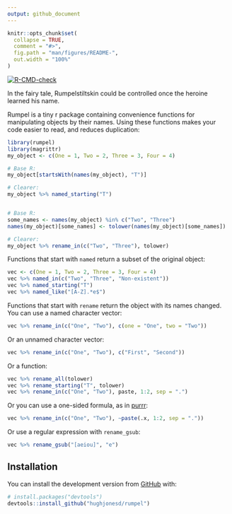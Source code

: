 ```yaml
---
output: github_document
---
```


<!-- README.md is generated from README.Rmd. Please edit that file -->

```r
knitr::opts_chunk$set(
  collapse = TRUE,
  comment = "#>",
  fig.path = "man/figures/README-",
  out.width = "100%"
)
```


<!-- badges: start -->
[![R-CMD-check](https://github.com/hughjonesd/rumpel/workflows/R-CMD-check/badge.svg)](https://github.com/hughjonesd/rumpel/actions)
<!-- badges: end -->

In the fairy tale, Rumpelstiltskin could be controlled once the heroine
learned his name. 

Rumpel is a tiny r package containing convenience functions for manipulating
objects by their names. Using these functions makes your code easier to read,
and reduces duplication:

```r
library(rumpel)
library(magrittr)
my_object <- c(One = 1, Two = 2, Three = 3, Four = 4)

# Base R:
my_object[startsWith(names(my_object), "T")]

# Clearer:
my_object %>% named_starting("T")


# Base R:
some_names <- names(my_object) %in% c("Two", "Three")
names(my_object)[some_names] <- tolower(names(my_object)[some_names])

# Clearer:
my_object %>% rename_in(c("Two", "Three"), tolower)
```



Functions that start with `named` return a subset of the original
object:

```r

vec <- c(One = 1, Two = 2, Three = 3, Four = 4)
vec %>% named_in(c("Two", "Three", "Non-existent"))
vec %>% named_starting("T")
vec %>% named_like("[A-Z].*e$")
```

Functions that start with `rename` return the object with its
names changed. You can use a named character vector:

```r
vec %>% rename_in(c("One", "Two"), c(one = "One", two = "Two"))
```

Or an unnamed character vector:

```r
vec %>% rename_in(c("One", "Two"), c("First", "Second"))
```

Or a function:

```r
vec %>% rename_all(tolower)
vec %>% rename_starting("T", tolower)
vec %>% rename_in(c("One", "Two"), paste, 1:2, sep = ".")
```

Or you can use a one-sided formula, as in [purrr](https://purrr.tidyverse.org/):

```r
vec %>% rename_in(c("One", "Two"), ~paste(.x, 1:2, sep = "."))
```

Or use a regular expression with `rename_gsub`:

```r
vec %>% rename_gsub("[aeiou]", "e")
```


## Installation

You can install the development version from [GitHub](https://github.com/) with:

``` r
# install.packages("devtools")
devtools::install_github("hughjonesd/rumpel")
```
